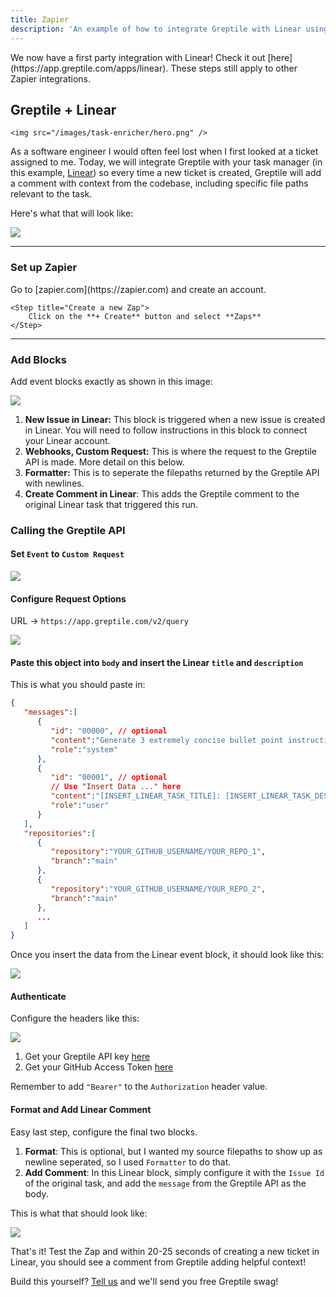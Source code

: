 ```yaml
---
title: Zapier
description: 'An example of how to integrate Greptile with Linear using Zapier'
---
```



<Note>
    We now have a first party integration with Linear! Check it out [here](https://app.greptile.com/apps/linear). 
    These steps still apply to other Zapier integrations. 
</Note>


## Greptile + Linear
    <img src="/images/task-enricher/hero.png" />
As a software engineer I would often feel lost when I first looked at a ticket assigned to me.
Today, we will integrate Greptile with your task manager (in this example, [Linear](https://linear.app)) so every time a new ticket is created, Greptile will add a comment with context from the codebase, including specific file paths relevant to the task.

Here's what that will look like:
<Frame>
    <img src="/images/task-enricher/gitlab.png" />
</Frame>

---

### Set up Zapier

<Steps>
    <Step title="Create a Zapier account">
        Go to [zapier.com](https://zapier.com) and create an account.
    </Step>

    <Step title="Create a new Zap">
        Click on the **+ Create** button and select **Zaps**
    </Step>
</Steps>

---

### Add Blocks

Add event blocks exactly as shown in this image:

<Frame>
    <img src="/images/task-enricher/map.png"/>
</Frame>

1. **New Issue in Linear:** This block is triggered when a new issue is created in Linear. You will need to follow instructions in this block to connect your Linear account.
2. **Webhooks, Custom Request:** This is where the request to the Greptile API is made. More detail on this below.
3. **Formatter:** This is to seperate the filepaths returned by the Greptile API with newlines.
4. **Create Comment in Linear**: This adds the Greptile comment to the original Linear task that triggered this run.

### Calling the Greptile API


#### Set `Event` to `Custom Request`
<Frame>
    <img src="/images/task-enricher/event.png"/>
</Frame>

#### Configure Request Options
URL -> `https://app.greptile.com/v2/query`
<Frame>
    <img src="/images/task-enricher/method.png"/>
</Frame>

#### Paste this object into `body` and insert the Linear `title` and `description`

This is what you should paste in:
```json
{
   "messages":[
      {
         "id": "00000", // optional
         "content":"Generate 3 extremely concise bullet point instructions for the following task.",
         "role":"system"
      },
      {
         "id": "00001", // optional
         // Use "Insert Data ..." here
         "content":"[INSERT_LINEAR_TASK_TITLE]: [INSERT_LINEAR_TASK_DESC]",
         "role":"user"
      }
   ],
   "repositories":[
      {
         "repository":"YOUR_GITHUB_USERNAME/YOUR_REPO_1",
         "branch":"main"
      },
      {
         "repository":"YOUR_GITHUB_USERNAME/YOUR_REPO_2",
         "branch":"main"
      },
      ...
   ]
}
```
Once you insert the data from the Linear event block, it should look like this:
<Frame>
    <img src="/images/task-enricher/body.png"/>
</Frame>

#### Authenticate
Configure the headers like this:
<Frame>
    <img src="/images/task-enricher/auth.png"/>
</Frame>

1. Get your Greptile API key [here](https://app.greptile.com/api/)
2. Get your GitHub Access Token [here](https://github.com/settings/tokens)

Remember to add `"Bearer"` to the `Authorization` header value.

#### Format and Add Linear Comment

Easy last step, configure the final two blocks.

1. **Format**: This is optional, but I wanted my source filepaths to show up as newline seperated, so I used `Formatter` to do that.
2. **Add Comment**: In this Linear block, simply configure it with the `Issue Id` of the original task, and add the `message` from the Greptile API as the body.

This is what that should look like:

<Frame>
    <img src="/images/task-enricher/comment.png"/>
</Frame>

That's it! Test the Zap and within 20-25 seconds of creating a new ticket in Linear, you should see a comment from Greptile adding helpful context!

Build this yourself? [Tell us](mailto:hello@greptile.com) and we'll send you free Greptile swag!
